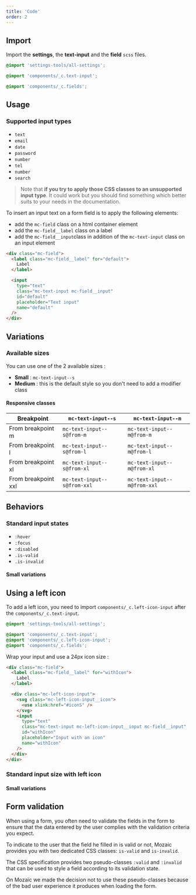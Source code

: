 ```yaml
---
title: 'Code'
order: 2
---
```


## Import

Import the **settings**, the **text-input** and the **field** `scss` files.

```scss
@import 'settings-tools/all-settings';

@import 'components/_c.text-input';

@import 'components/_c.fields';
```

## Usage

### Supported input types

- `text`
- `email`
- `date`
- `password`
- `number`
- `tel`
- `number`
- `search`

> Note that **if you try to apply those CSS classes to an unsupported input type**. It could work but you should find something which better suits to your needs in the documentation.

To insert an input text on a form field is to apply the following elements:

- add the `mc-field` class on a html container element
- add the `mc-field__label` class on a label
- add the `mc-field__input`class in addition of the `mc-text-input` class on an input element

```html
<div class="mc-field">
  <label class="mc-field__label" for="default">
    Label
  </label>

  <input
    type="text"
    class="mc-text-input mc-field__input"
    id="default"
    placeholder="Text input"
    name="default"
  />
</div>
```

<Preview path="input-default" />

## Variations

### Available sizes

You can use one of the 2 available sizes :

- **Small** : `mc-text-input--s`
- **Medium** : this is the default style so you don't need to add a modifier class

<Preview path="input-sizes" />

#### Responsive classes

| Breakpoint          | `mc-text-input--s`          | `mc-text-input--m`          |
| ------------------- | --------------------------- | --------------------------- |
| From breakpoint m   | `mc-text-input--s@from-m`   | `mc-text-input--m@from-m`   |
| From breakpoint l   | `mc-text-input--s@from-l`   | `mc-text-input--m@from-l`   |
| From breakpoint xl  | `mc-text-input--s@from-xl`  | `mc-text-input--m@from-xl`  |
| From breakpoint xxl | `mc-text-input--s@from-xxl` | `mc-text-input--m@from-xxl` |

## Behaviors

### Standard input states

- `:hover`
- `:focus`
- `:disabled`
- `.is-valid`
- `.is-invalid`

#### Small variations

<Preview path="input-small-state" nude />

## Using a left icon

To add a left icon, you need to import `components/_c.left-icon-input` after the `components/_c.text-input`.

```scss
@import 'settings-tools/all-settings';

@import 'components/_c.text-input';
@import 'components/_c.left-icon-input';
@import 'components/_c.fields';
```

Wrap your input and use a 24px icon size :

```html
<div class="mc-field">
  <label class="mc-field__label" for="withIcon">
    Label
  </label>

  <div class="mc-left-icon-input">
    <svg class="mc-left-icon-input__icon">
      <use xlink:href="#iconS" />
    </svg>
    <input
      type="text" 
      class="mc-text-input mc-left-icon-input__input mc-field__input"
      id="withIcon" 
      placeholder="Input with an icon"
      name="withIcon"
    />
  </div>
</div>
```

### Standard input size with left icon

<Preview path="left-icon-input" />

#### Small variations

<Preview path="input-small-left-icon" nude />

## Form validation

When using a form, you often need to validate the fields in the form to ensure that the data entered by the user complies with the validation criteria you expect.

To indicate to the user that the field he filled in is valid or not, Mozaic provides you with two dedicated CSS classes: `is-valid` and `is-invalid`.

<Highlight theme="warning" title="CSS pseudo-classes :valid or :invalid">

The CSS specification provides two pseudo-classes `:valid` and `:invalid` that can be used to style a field according to its validation state.

On Mozaïc we made the decision not to use these pseudo-classes because of the bad user experience it produces when loading the form.

</Highlight>

